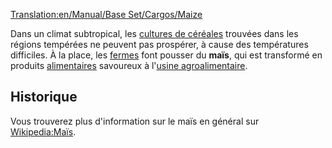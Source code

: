 [[Translation:en/Manual/Base Set/Cargos/Maize]]

{{fr/Manual/Base Set/Cargos/Cargaison|nom=Maïs
|image=en/Manual/Base Set/Cargos/Grain.png
|produit=[[fr/Manual/Base Set/Industries/Ferme|Ferme]]
|accepté=[[fr/Manual/Base Set/Industries/Usine agroalimentaire|Usine agroalimentaire]]
}}

Dans un climat subtropical, les [[fr/Manual/Base Set/Cargos/Céréales|cultures de céréales]] trouvées dans les régions tempérées ne peuvent pas prospérer, à cause des températures difficiles. À la place, les [[fr/Manual/Base Set/Industries/Ferme|fermes]] font pousser du '''maïs''', qui est transformé en produits [[fr/Manual/Base Set/Cargos/Nourriture|alimentaires]] savoureux à l'[[fr/Manual/Base Set/Industries/Usine agroalimentaire|usine agroalimentaire]].

==Historique==
Vous trouverez plus d'information sur le maïs en général sur [https://www.wikipedia.org/wiki/fr:Maïs Wikipedia:Maïs].